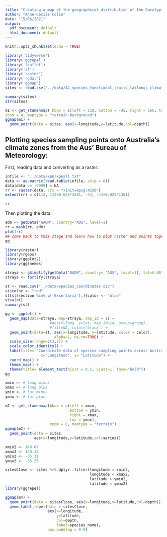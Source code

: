 ```yaml
---
title: "Creating a map of the geographical distribution of the Eucalyptus phyloGWAS dataset (Adna and Exs)"
author: "Anne-Cecile Colin"
date: "15/06/2021"
output:
  pdf_document: default
  html_document: default
---
```


```r
knitr::opts_chunk$set(echo = TRUE)

library('tidyverse')
library('ggrepel')
library('leaflet')
library('sf')
library('raster')
library('rgdal')
library('ggmap')
sites <- read.csv("../data/AC_species_functional_traits_latlongs_climate.csv")
```

```r
summary(sites)
str(sites)
```

```r
m1 <- get_stamenmap( bbox = c(left = 110, bottom = -45, right = 160, top = -10),
zoom = 4, maptype = "terrain-background")
ggmap(m1) +
  geom_point(data = sites, aes(x=longitude,y=latitude,col=depth))
```

## Plotting species sampling points onto Australia's climate zones from the Aus' Bureau of Meteorology:

First, reading data and converting as a raster:
``` r
infile <- "../data/kpn/kpnall.txt"
data <- as.matrix(read.table(infile, skip = 6)) 
data[data == -9999] = NA
rr <- raster(data, crs = "+init=epsg:4326")
extent(rr) = c(112, 112+0.025*1681, -44, -44+0.025*1361)

rr
```

Then plotting the data:
``` r
adm <- getData("GADM", country="AUS", level=1)
rr = mask(rr, adm)
plot(rr)
## come back to this stage and learn how to plot raster and points together with ggplot2 (look at thread in last tab)
gg
```

``` r
library(raster)
library(rgeos)
library(ggplot2)
library(ggthemes)

straya <- gSimplify(getData("GADM", country= "AUS", level=1), tol=0.001, TRUE)
straya <- fortify(straya)

st <- read.csv("../data/species_coordinates.csv")
st$color <- "red"
st[st$section %in% c('Exsertaria'),]$color <- "blue" 
view(st)
summary(st)

gg <- ggplot() +
  geom_map(data=straya, map=straya, map_id = 1) + 
                    #aes(x=long, y=lat, map_id=id, group=group),
                    #fill=NA, color="black") +
  geom_point(data=st, aes(x=longitude, y=latitude, color = color), 
                      alpha=1, na.rm=TRUE) +
  scale_size(range=c(2,7)) +
  scale_color_identity() +
  labs(title= "Coordinate data of species sampling points across Australia's climate zones", 
                x="Longitude", y= "Latitude") +
  coord_map() +
  theme_map() +
  theme(title= element_text(hjust = 0.5, vjust=1, face="bold"))
gg

```

``` r
xmin <- # long minus
xmax <- # long plus
ymin <- # lat minus
ymax <- # lat plus

m2 <- get_stamenmap(bbox = c(left = xmin,
                             bottom = ymin,
                             right = xmax,
                             top = ymax),
                    zoom = 8, maptype = "terrain")
ggmap(m2) +
  geom_point(data = sites,
             aes(x=longitude,y=latitude,col=series))
```

``` r
xmin2 <- 149.07
xmax2 <- 149.18
ymin2 <- -35.31
ymax2 <- -35.25

sitesClose <- sites %>% dplyr::filter(longitude > xmin2,
                                      longitude < xmax2,
                                      latitude > ymin2,
                                      latitude < ymax2)
library(ggrepel)

ggmap(m4) +
  geom_point(data = sitesClose, aes(x=longitude,y=latitude,col=depth)) +
  geom_label_repel(data = sitesClose,
                   aes(x=longitude,
                       y=latitude,
                       col=depth,
                       label=species_name),
                   box.padding = 0.9)
```
